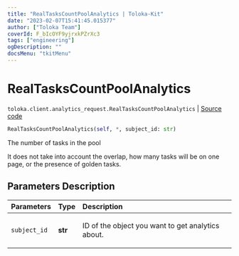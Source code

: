 ```yaml
---
title: "RealTasksCountPoolAnalytics | Toloka-Kit"
date: "2023-02-07T15:41:45.015377"
author: ["Toloka Team"]
coverId: F_bIcOYF9yjrxkPZrXc3
tags: ["engineering"]
ogDescription: ""
docsMenu: "tkitMenu"
---
```


# RealTasksCountPoolAnalytics
`toloka.client.analytics_request.RealTasksCountPoolAnalytics` | [Source code](https://github.com/Toloka/toloka-kit/blob/v1.1.3/src/client/analytics_request.py#L67)

```python
RealTasksCountPoolAnalytics(self, *, subject_id: str)
```

The number of tasks in the pool

It does not take into account the overlap, how many tasks will be on one page, or the presence of golden tasks.

## Parameters Description

| Parameters | Type | Description |
| :----------| :----| :-----------|
`subject_id`|**str**|<p>ID of the object you want to get analytics about.</p>